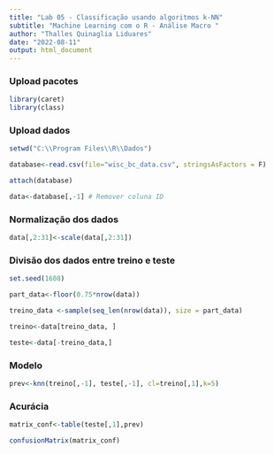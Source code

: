 ---
title: "Lab 05 - Classificação usando algoritmos k-NN"
subtitle: "Machine Learning com o R - Análise Macro "
author: "Thalles Quinaglia Liduares"
date: "2022-08-11"
output: html_document
---

### Upload pacotes 

```{r, warning=F, message=F}

library(caret)
library(class)

```

### Upload dados 

```{r, warning=F, message=F}

setwd("C:\\Program Files\\R\\Dados")

database<-read.csv(file="wisc_bc_data.csv", stringsAsFactors = F)

attach(database)

data<-database[,-1] # Remover coluna ID

```

### Normalização dos dados

```{r}

data[,2:31]<-scale(data[,2:31])

```

### Divisão dos dados entre treino e teste

```{r}

set.seed(1608)

part_data<-floor(0.75*nrow(data)) 

treino_data <-sample(seq_len(nrow(data)), size = part_data)

treino<-data[treino_data, ]

teste<-data[-treino_data,]

```


### Modelo

```{r}

prev<-knn(treino[,-1], teste[,-1], cl=treino[,1],k=5)


```
### Acurácia

```{r}

matrix_conf<-table(teste[,1],prev)

confusionMatrix(matrix_conf)

```


